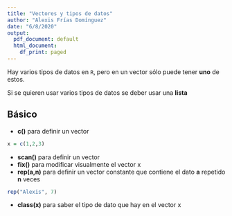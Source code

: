 ---
title: "Vectores y tipos de datos"
author: "Alexis Frías Domínguez"
date: "6/8/2020"
output:
  pdf_document: default
  html_document:
    df_print: paged
---

Hay varios tipos de datos en `R`, pero en un vector sólo puede tener **uno** de estos.

Si se quieren usar varios tipos de datos se deber usar una **lista**

## Básico


- **c()** para definir un vector
```{r}
x = c(1,2,3)
```
- **scan()** para definir un vector
- **fix()** para modificar visualmente el vector x
- **rep(a,n)** para definir un vector constante que contiene el dato **a**  repetido **n** veces
```{r}
rep("Alexis", 7)
```
- **class(x)** para saber el tipo de dato que hay en el vector x

